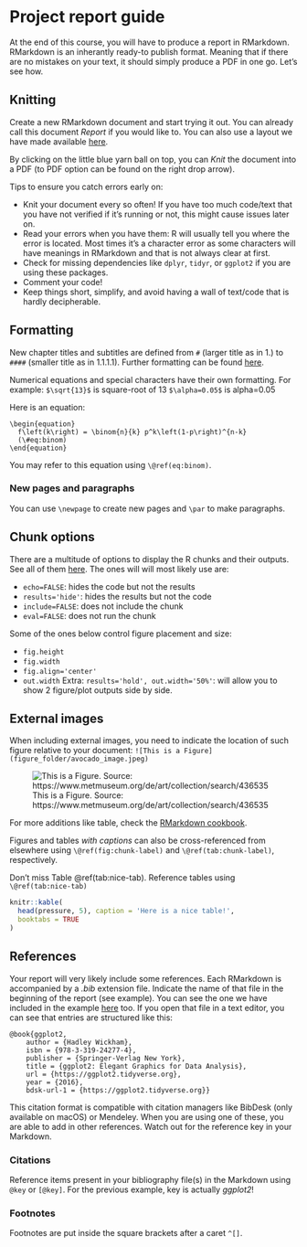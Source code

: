 # Project report guide

At the end of this course, you will have to produce a report in RMarkdown. RMarkdown is an inherantly ready-to publish format. Meaning that if there are no mistakes on your text, it should simply produce a PDF in one go. Let's see how.

## Knitting  

Create a new RMarkdown document and start trying it out. You can already call this document *Report* if you would like to. You can also use a layout we have made available [here](https://github.com/hdsu-bioquant/bioinfo_MoBiMA/tree/main/report_example). 

By clicking on the little blue yarn ball on top, you can *Knit* the document into a PDF (to PDF option can be found on the right drop arrow). 

Tips to ensure you catch errors early on:  

-  Knit your document every so often! If you have too much code/text that you have not verified if it's running or not, this might cause issues later on. 
-  Read your errors when you have them: R will usually tell you where the error is located. Most times it's a character error as some characters will have meanings in RMarkdown and that is not always clear at first.
-  Check for missing dependencies like `dplyr`, `tidyr`, or `ggplot2` if you are using these packages. 
-  Comment your code! 
-  Keep things short, simplify, and avoid having a wall of text/code that is hardly decipherable. 


## Formatting

New chapter titles and subtitles are defined from `#` (larger title as in 1.) to `####` (smaller title as in 1.1.1.1). Further formatting can be found [here](https://bookdown.org/yihui/rmarkdown-cookbook/formatting.html). 

Numerical equations and special characters have their own formatting. For example:
`$\sqrt{13}$` is square-root of 13
`$\alpha=0.05$` is alpha=0.05

Here is an equation:

```
\begin{equation} 
  f\left(k\right) = \binom{n}{k} p^k\left(1-p\right)^{n-k}
  (\#eq:binom)
\end{equation} 
```

You may refer to this equation using `\@ref(eq:binom)`.

### New pages and paragraphs

You can use `\newpage` to create new pages and `\par` to make paragraphs.



## Chunk options

There are a multitude of options to display the R chunks and their outputs. See all of them [here](https://bookdown.org/yihui/rmarkdown-cookbook/chunk-options.html). 
The ones will will most likely use are:  

-  `echo=FALSE`: hides the code but not the results
-  `results='hide'`: hides the results but not the code
-  `include=FALSE`: does not include the chunk
-  `eval=FALSE`: does not run the chunk

Some of the ones below control figure placement and size:  

-  `fig.height`
-  `fig.width`
-  `fig.align='center'`
-  `out.width` 
Extra: `results='hold', out.width='50%'`: will allow you to show 2 figure/plot outputs side by side.


## External images  

When including external images, you need to indicate the location of such figure relative to your document:
`![This is a Figure](figure_folder/avocado_image.jpeg)`

![This is a Figure. Source: https://www.metmuseum.org/de/art/collection/search/436535](figures/vangogh.jpeg)

  

For more additions like table, check the [RMarkdown cookbook](https://bookdown.org/yihui/rmarkdown-cookbook/tables.html).  

Figures and tables *with captions* can also be cross-referenced from elsewhere using `\@ref(fig:chunk-label)` and `\@ref(tab:chunk-label)`, respectively.

Don't miss Table \@ref(tab:nice-tab). Reference tables using `\@ref(tab:nice-tab)`

```r
knitr::kable(
  head(pressure, 5), caption = 'Here is a nice table!',
  booktabs = TRUE
)
```


## References 

Your report will very likely include some references. Each RMarkdown is accompanied by a *.bib* extension file. Indicate the name of that file in the beginning of the report (see example). You can see the one we have included in the example [here](https://github.com/hdsu-bioquant/bioinfo_MoBiMA/tree/main/report_example) too. If you open that file in a text editor, you can see that entries are structured like this:

```
@book{ggplot2,
	author = {Hadley Wickham},
	isbn = {978-3-319-24277-4},
	publisher = {Springer-Verlag New York},
	title = {ggplot2: Elegant Graphics for Data Analysis},
	url = {https://ggplot2.tidyverse.org},
	year = {2016},
	bdsk-url-1 = {https://ggplot2.tidyverse.org}}
```

This citation format is compatible with citation managers like BibDesk (only available on macOS) or Mendeley. When you are using one of these, you are able to add in other references. Watch out for the reference key in your Markdown. 


### Citations

Reference items present in your bibliography file(s) in the Markdown using `@key` or `[@key]`. For the previous example, key is actually *ggplot2*! 

### Footnotes

Footnotes are put inside the square brackets after a caret `^[]`. 

